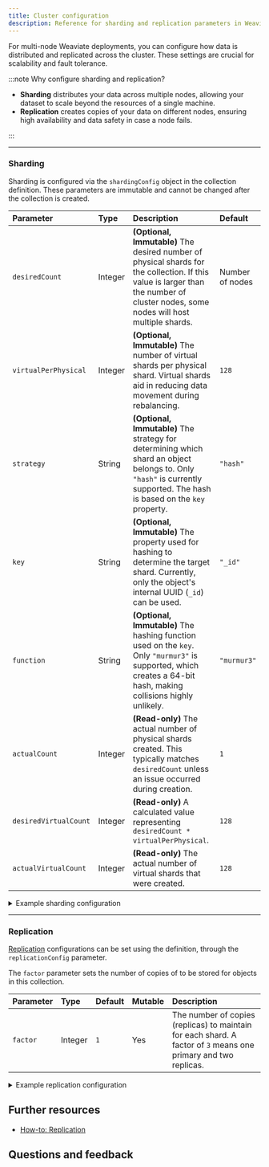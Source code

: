 ```yaml
---
title: Cluster configuration
description: Reference for sharding and replication parameters in Weaviate.
---
```



For multi-node Weaviate deployments, you can configure how data is distributed and replicated across the cluster. These settings are crucial for scalability and fault tolerance.

:::note Why configure sharding and replication?

- **Sharding** distributes your data across multiple nodes, allowing your dataset to scale beyond the resources of a single machine.
- **Replication** creates copies of your data on different nodes, ensuring high availability and data safety in case a node fails.

:::

---

### Sharding

Sharding is configured via the `shardingConfig` object in the collection definition. These parameters are immutable and cannot be changed after the collection is created.

| Parameter             | Type    | Description                                                                                                                                                                         | Default         |
| :-------------------- | :------ | :---------------------------------------------------------------------------------------------------------------------------------------------------------------------------------- | :-------------- |
| `desiredCount`        | Integer | **(Optional, Immutable)** The desired number of physical shards for the collection. If this value is larger than the number of cluster nodes, some nodes will host multiple shards. | Number of nodes |
| `virtualPerPhysical`  | Integer | **(Optional, Immutable)** The number of virtual shards per physical shard. Virtual shards aid in reducing data movement during rebalancing.                                         | `128`           |
| `strategy`            | String  | **(Optional, Immutable)** The strategy for determining which shard an object belongs to. Only `"hash"` is currently supported. The hash is based on the `key` property.             | `"hash"`        |
| `key`                 | String  | **(Optional, Immutable)** The property used for hashing to determine the target shard. Currently, only the object's internal UUID (`_id`) can be used.                              | `"_id"`         |
| `function`            | String  | **(Optional, Immutable)** The hashing function used on the `key`. Only `"murmur3"` is supported, which creates a 64-bit hash, making collisions highly unlikely.                    | `"murmur3"`     |
| `actualCount`         | Integer | **(Read-only)** The actual number of physical shards created. This typically matches `desiredCount` unless an issue occurred during creation.                                       | `1`             |
| `desiredVirtualCount` | Integer | **(Read-only)** A calculated value representing `desiredCount * virtualPerPhysical`.                                                                                                | `128`           |
| `actualVirtualCount`  | Integer | **(Read-only)** The actual number of virtual shards that were created.                                                                                                              | `128`           |

<details>
  <summary>Example sharding configuration</summary>

An example of a complete `shardingConfig` object:

```json
  "shardingConfig": {
    "virtualPerPhysical": 128,
    "desiredCount": 1,           // defaults to the amount of Weaviate nodes in the cluster
    "actualCount": 1,
    "desiredVirtualCount": 128,
    "actualVirtualCount": 128,
    "key": "_id",
    "strategy": "hash",
    "function": "murmur3"
  }
```

</details>

---

### Replication

<RaftRFChangeWarning />

[Replication](/deploy/configuration/replication.md) configurations can be set using the definition, through the `replicationConfig` parameter.

The `factor` parameter sets the number of copies of to be stored for objects in this collection.

| Parameter | Type    | Default | Mutable | Description                                                                                                     |
| :-------- | :------ | :------ | :------ | :-------------------------------------------------------------------------------------------------------------- |
| `factor`  | Integer | `1`     | Yes     | The number of copies (replicas) to maintain for each shard. A factor of `3` means one primary and two replicas. |

<details>
  <summary>Example replication configuration</summary>

An example of a complete `replicationConfig` object:

```json
{
  "class": "Article",
  "vectorizer": "text2vec-openai",
  // highlight-start
  "replicationConfig": {
    "factor": 3
  }
  // highlight-end
}
```

</details>

## Further resources

- [How-to: Replication](/docs/deploy/configuration/replication.md)

## Questions and feedback


<DocsFeedback />
